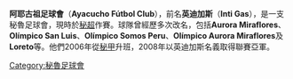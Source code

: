 {{Infobox football club
| clubname   = 阿耶古祖<br /> Ayacucho
| image      = 
| fullname   = Ayacucho Fútbol Club
| nickname   = ''Los Ñes'',<br /> ''Los Gasíferos'',<br /> ''La Fuerza de los Andes'',<br /> ''Los Libertadores''
| founded    = {{Start date and age|1972|7}}<br /> (''as Olímpico San Luis'')
| ground     = [[Estadio_Ciudad_de_Cumaná|Estadio Ciudad de Cumaná]]<br /> [[Ayacucho|Ayacucho]], [[Peru|Peru]]
| capacity   = 17,000
| chrtitle   = 主席
| chairman   = Rofilio Neyra
| manager    = 費迪·加西亞
| league     = [[秘魯足球甲級聯賽|秘魯足球甲級聯賽]]
| season     = 2019
| position   = 秘魯甲，第 9 位
| website    = http://www.intigasdeportes.com/
| pattern_la1=_borderonwhite|pattern_b1=_intigas13h|pattern_ra1=_borderonwhite|pattern_so1
| leftarm1=FFFFFF|body1=FFFFFF|rightarm1=FFFFFF|shorts1=FFFFFF|socks1=FFFFFF
| pattern_la2=|pattern_b2=_intigas13a|pattern_ra2=|pattern_so2
| leftarm2=800000|body2=800000|rightarm2=800000|shorts2=800000|socks2=800000
}}
'''阿耶古祖足球會'''（'''Ayacucho Fútbol Club'''），前名'''英迪加斯'''（'''Inti Gas'''），是一支秘魯足球會，現時於[[秘超|秘超]]作賽。球隊曾經歷多次改名，包括'''Aurora Miraflores'''、'''Olímpico San Luis'''、'''Olímpico Somos Peru'''、'''Olímpico Aurora Miraflores'''及'''Loreto'''等。他們2006年從[[秘甲|秘甲]]升班，2008年以英迪加斯名義取得聯賽亞軍。

{{fc-stub}}

[[Category:秘魯足球會|Category:秘魯足球會]]